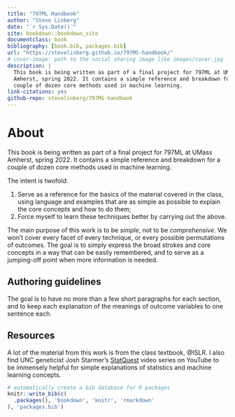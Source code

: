 ```yaml
--- 
title: "797ML Handbook"
author: "Steve Linberg"
date: "`r Sys.Date()`"
site: bookdown::bookdown_site
documentclass: book
bibliography: [book.bib, packages.bib]
url: "https://stevelinberg.github.io/797MS-handbook/"
# cover-image: path to the social sharing image like images/cover.jpg
description: |
  This book is being written as part of a final project for 797ML at UMass
  Amherst, spring 2022. It contains a simple reference and breakdown for a
  couple of dozen core methods used in machine learning.
link-citations: yes
github-repo: stevelinberg/797MS-handbook
---
```


# About

This book is being written as part of a final project for 797ML at UMass
Amherst, spring 2022. It contains a simple reference and breakdown for a
couple of dozen core methods used in machine learning. 

The intent is twofold:

1. Serve as a reference for the basics of the material covered in the class, using language and examples that are as simple as possible to explain the core concepts and how to do them;
1. Force myself to learn these techniques better by carrying out the above.

The main purpose of this work is to be *simple*, not to be *comprehensive*. We won't cover every facet of every technique, or every possible permutations of outcomes. The goal is to simply express the broad strokes and core concepts in a way that can be easily remembered, and to serve as a jumping-off point when more information is needed.

## Authoring guidelines

The goal is to have no more than a few short paragraphs for each section, and to keep each explanation of the meanings of outcome variables to one sentence each.

## Resources

A lot of the material from this work is from the class textbook, @ISLR. I also find UNC geneticist Josh Starmer's [StatQuest](https://www.youtube.com/channel/UCtYLUTtgS3k1Fg4y5tAhLbw) video series on YouTube to be immensely helpful for simple explanations of statistics and machine learning concepts. 

```r
# automatically create a bib database for R packages
knitr::write_bib(c(
  .packages(), 'bookdown', 'knitr', 'rmarkdown'
), 'packages.bib')
```
